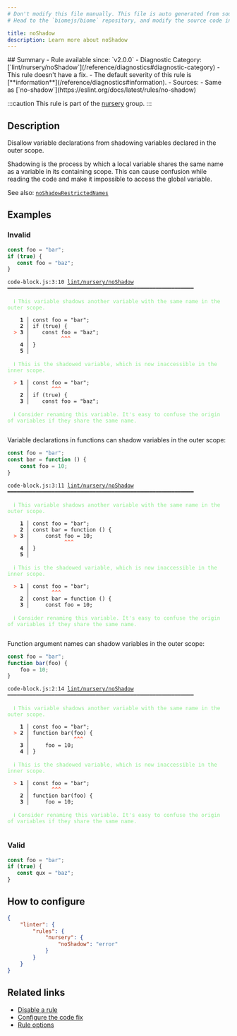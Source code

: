 ```yaml
---
# Don't modify this file manually. This file is auto generated from source, and you will lose your changes next time the website is built.
# Head to the `biomejs/biome` repository, and modify the source code in there.

title: noShadow
description: Learn more about noShadow
---
```


<Tabs>
<TabItem label="JavaScript (and super languages)" icon="seti:javascript">
## Summary
- Rule available since: `v2.0.0`
- Diagnostic Category: [`lint/nursery/noShadow`](/reference/diagnostics#diagnostic-category)
- This rule doesn't have a fix.
- The default severity of this rule is [**information**](/reference/diagnostics#information).
- Sources: 
  - Same as [`no-shadow`](https://eslint.org/docs/latest/rules/no-shadow)

:::caution
This rule is part of the [nursery](/linter/rules/#nursery) group.
:::
## Description
Disallow variable declarations from shadowing variables declared in the outer scope.

Shadowing is the process by which a local variable shares the same name as a variable in its containing scope. This can cause confusion while reading the code and make it impossible to access the global variable.

See also: [`noShadowRestrictedNames`](http://biomejs.dev/linter/rules/no-shadow-restricted-names)

## Examples

### Invalid

```js
const foo = "bar";
if (true) {
   const foo = "baz";
}
```

<pre class="language-text"><code class="language-text">code-block.js:3:10 <a href="https://biomejs.dev/linter/rules/no-shadow">lint/nursery/noShadow</a> ━━━━━━━━━━━━━━━━━━━━━━━━━━━━━━━━━━━━━━━━━━━━━━━━━━━━━━━━━━━<br /><br />  <strong><span style="color: lightgreen;">ℹ</span></strong> <span style="color: lightgreen;">This variable shadows another variable with the same name in the outer scope.</span><br />  <br />    <strong>1 │ </strong>const foo = &quot;bar&quot;;<br />    <strong>2 │ </strong>if (true) &#123;<br />  <strong><span style="color: Tomato;">&gt;</span></strong> <strong>3 │ </strong>   const foo = &quot;baz&quot;;<br />   <strong>   │ </strong>         <strong><span style="color: Tomato;">^</span></strong><strong><span style="color: Tomato;">^</span></strong><strong><span style="color: Tomato;">^</span></strong><br />    <strong>4 │ </strong>&#125;<br />    <strong>5 │ </strong><br />  <br />  <strong><span style="color: lightgreen;">ℹ</span></strong> <span style="color: lightgreen;">This is the shadowed variable, which is now inaccessible in the inner scope.</span><br />  <br />  <strong><span style="color: Tomato;">&gt;</span></strong> <strong>1 │ </strong>const foo = &quot;bar&quot;;<br />   <strong>   │ </strong>      <strong><span style="color: Tomato;">^</span></strong><strong><span style="color: Tomato;">^</span></strong><strong><span style="color: Tomato;">^</span></strong><br />    <strong>2 │ </strong>if (true) &#123;<br />    <strong>3 │ </strong>   const foo = &quot;baz&quot;;<br />  <br />  <strong><span style="color: lightgreen;">ℹ</span></strong> <span style="color: lightgreen;">Consider renaming this variable. It's easy to confuse the origin of variables if they share the same name.</span><br />  <br /></code></pre>

Variable declarations in functions can shadow variables in the outer scope:

```js
const foo = "bar";
const bar = function () {
    const foo = 10;
}
```

<pre class="language-text"><code class="language-text">code-block.js:3:11 <a href="https://biomejs.dev/linter/rules/no-shadow">lint/nursery/noShadow</a> ━━━━━━━━━━━━━━━━━━━━━━━━━━━━━━━━━━━━━━━━━━━━━━━━━━━━━━━━━━━<br /><br />  <strong><span style="color: lightgreen;">ℹ</span></strong> <span style="color: lightgreen;">This variable shadows another variable with the same name in the outer scope.</span><br />  <br />    <strong>1 │ </strong>const foo = &quot;bar&quot;;<br />    <strong>2 │ </strong>const bar = function () &#123;<br />  <strong><span style="color: Tomato;">&gt;</span></strong> <strong>3 │ </strong>    const foo = 10;<br />   <strong>   │ </strong>          <strong><span style="color: Tomato;">^</span></strong><strong><span style="color: Tomato;">^</span></strong><strong><span style="color: Tomato;">^</span></strong><br />    <strong>4 │ </strong>&#125;<br />    <strong>5 │ </strong><br />  <br />  <strong><span style="color: lightgreen;">ℹ</span></strong> <span style="color: lightgreen;">This is the shadowed variable, which is now inaccessible in the inner scope.</span><br />  <br />  <strong><span style="color: Tomato;">&gt;</span></strong> <strong>1 │ </strong>const foo = &quot;bar&quot;;<br />   <strong>   │ </strong>      <strong><span style="color: Tomato;">^</span></strong><strong><span style="color: Tomato;">^</span></strong><strong><span style="color: Tomato;">^</span></strong><br />    <strong>2 │ </strong>const bar = function () &#123;<br />    <strong>3 │ </strong>    const foo = 10;<br />  <br />  <strong><span style="color: lightgreen;">ℹ</span></strong> <span style="color: lightgreen;">Consider renaming this variable. It's easy to confuse the origin of variables if they share the same name.</span><br />  <br /></code></pre>

Function argument names can shadow variables in the outer scope:

```js
const foo = "bar";
function bar(foo) {
    foo = 10;
}
```

<pre class="language-text"><code class="language-text">code-block.js:2:14 <a href="https://biomejs.dev/linter/rules/no-shadow">lint/nursery/noShadow</a> ━━━━━━━━━━━━━━━━━━━━━━━━━━━━━━━━━━━━━━━━━━━━━━━━━━━━━━━━━━━<br /><br />  <strong><span style="color: lightgreen;">ℹ</span></strong> <span style="color: lightgreen;">This variable shadows another variable with the same name in the outer scope.</span><br />  <br />    <strong>1 │ </strong>const foo = &quot;bar&quot;;<br />  <strong><span style="color: Tomato;">&gt;</span></strong> <strong>2 │ </strong>function bar(foo) &#123;<br />   <strong>   │ </strong>             <strong><span style="color: Tomato;">^</span></strong><strong><span style="color: Tomato;">^</span></strong><strong><span style="color: Tomato;">^</span></strong><br />    <strong>3 │ </strong>    foo = 10;<br />    <strong>4 │ </strong>&#125;<br />  <br />  <strong><span style="color: lightgreen;">ℹ</span></strong> <span style="color: lightgreen;">This is the shadowed variable, which is now inaccessible in the inner scope.</span><br />  <br />  <strong><span style="color: Tomato;">&gt;</span></strong> <strong>1 │ </strong>const foo = &quot;bar&quot;;<br />   <strong>   │ </strong>      <strong><span style="color: Tomato;">^</span></strong><strong><span style="color: Tomato;">^</span></strong><strong><span style="color: Tomato;">^</span></strong><br />    <strong>2 │ </strong>function bar(foo) &#123;<br />    <strong>3 │ </strong>    foo = 10;<br />  <br />  <strong><span style="color: lightgreen;">ℹ</span></strong> <span style="color: lightgreen;">Consider renaming this variable. It's easy to confuse the origin of variables if they share the same name.</span><br />  <br /></code></pre>

### Valid

```js
const foo = "bar";
if (true) {
   const qux = "baz";
}
```

## How to configure
```json title="biome.json"
{
	"linter": {
		"rules": {
			"nursery": {
				"noShadow": "error"
			}
		}
	}
}

```
## Related links

- [Disable a rule](/linter/#disable-a-rule)
- [Configure the code fix](/linter#configure-the-code-fix)
- [Rule options](/linter/#rule-options)

</TabItem>
</Tabs>

